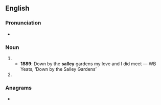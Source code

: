 {{also|Salley}}
==English==

===Pronunciation===
* {{IPA|/ˈsæ.li/|lang=en}}

===Noun===
{{en-noun}}
# {{obsolete spelling of|sallow|lang=en}}
#* '''1889''': Down by the '''salley''' gardens my love and I did meet — WB Yeats, ‘Down by the Salley Gardens’
# {{obsolete spelling of|sally|lang=en}}

===Anagrams===
* {{anagrams|en|Alleys|Lasley|alleys}}